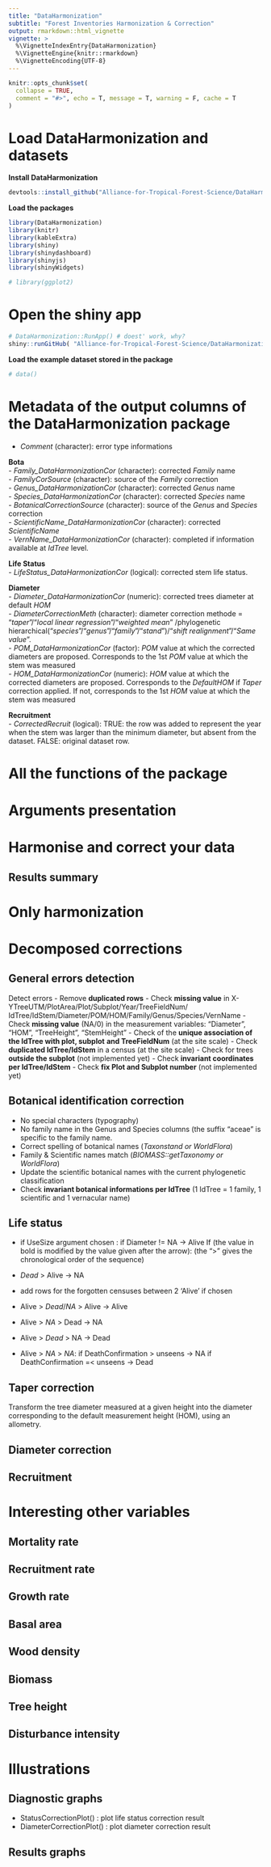 ```yaml
---
title: "DataHarmonization"
subtitle: "Forest Inventories Harmonization & Correction"
output: rmarkdown::html_vignette
vignette: >
  %\VignetteIndexEntry{DataHarmonization}
  %\VignetteEngine{knitr::rmarkdown}
  %\VignetteEncoding{UTF-8}
---
```


```r
knitr::opts_chunk$set(
  collapse = TRUE,
  comment = "#>", echo = T, message = T, warning = F, cache = T
)
```

# Load DataHarmonization and datasets
**Install DataHarmonization**
```r
devtools::install_github("Alliance-for-Tropical-Forest-Science/DataHarmonization", build_vignettes = TRUE)
```
**Load the packages**
```r
library(DataHarmonization)
library(knitr)
library(kableExtra)
library(shiny)
library(shinydashboard)
library(shinyjs)
library(shinyWidgets)

# library(ggplot2)
```

# Open the shiny app
```r
# DataHarmonization::RunApp() # doest' work, why?
shiny::runGitHub( "Alliance-for-Tropical-Forest-Science/DataHarmonization", subdir = "inst/app") # data.tree, stringdist
```


**Load the example dataset stored in the package**
```r
# data()
```

# Metadata of the output columns of the DataHarmonization package

- *Comment* (character): error type informations  

**Bota**  
- *Family_DataHarmonizationCor* (character): corrected *Family* name  
- *FamilyCorSource* (character): source of the *Family* correction  
- *Genus_DataHarmonizationCor* (character): corrected *Genus* name  
- *Species_DataHarmonizationCor* (character): corrected *Species* name  
- *BotanicalCorrectionSource* (character): source of the *Genus* and *Species*
correction  
- *ScientificName_DataHarmonizationCor* (character): corrected *ScientificName*  
- *VernName_DataHarmonizationCor* (character): completed if information available at *IdTree*
level. 

**Life Status**  
- *LifeStatus_DataHarmonizationCor* (logical): corrected stem life status.  

**Diameter**  
- *Diameter_DataHarmonizationCor* (numeric): corrected trees diameter at default *HOM*  
- *DiameterCorrectionMeth* (character): diameter correction methode = "*taper*"/"*local linear regression*"/"*weighted mean*"
/phylogenetic hierarchical("*species*"/"*genus*"/"*family*"/"*stand*")/"*shift realignment*"/"*Same value*".  
- *POM_DataHarmonizationCor* (factor): *POM* value at which the corrected diameters are proposed. Corresponds to the 1st *POM* value at which the stem was measured  
- *HOM_DataHarmonizationCor* (numeric): *HOM* value at which the corrected diameters are proposed. Corresponds to the *DefaultHOM* if *Taper* correction applied. If not, corresponds to the 1st *HOM* value at which the stem was measured  

**Recruitment**  
- *CorrectedRecruit* (logical): TRUE: the row was added to represent the year when the stem was larger than the minimum diameter, but absent from the dataset. FALSE: original dataset row.  

# All the functions of the package
# Arguments presentation
# Harmonise and correct your data
## Results summary
# Only harmonization

# Decomposed corrections

## General errors detection
Detect errors
 - Remove **duplicated rows**
 - Check **missing value** in
X-YTreeUTM/PlotArea/Plot/Subplot/Year/TreeFieldNum/
IdTree/IdStem/Diameter/POM/HOM/Family/Genus/Species/VernName
 - Check **missing value** (NA/0) in the measurement variables: "Diameter",
"HOM", "TreeHeight", "StemHeight"
 - Check of the **unique association of the IdTree with plot, subplot**
**and TreeFieldNum** (at the site scale)
 - Check **duplicated IdTree/IdStem** in a census (at the site scale)
 - Check for trees **outside the subplot** (not implemented yet)
 - Check **invariant coordinates per IdTree/IdStem**
 - Check **fix Plot and Subplot number** (not implemented yet)

## Botanical identification correction

 - No special characters (typography)
 - No family name in the Genus and Species columns (the suffix "aceae" is
     specific to the family name.
 - Correct spelling of botanical names (*Taxonstand or WorldFlora*)
 - Family & Scientific names match (*BIOMASS::getTaxonomy or WorldFlora*)
 - Update the scientific botanical names with the current phylogenetic
     classification
 - Check **invariant botanical informations per IdTree** (1 IdTree = 1 family,
     1 scientific and 1 vernacular name)

## Life status
 - if UseSize argument chosen : if Diameter != NA -> Alive
 If (the value in bold is modified by the value given after the arrow):
 (the ">" gives the chronological order of the sequence)
 
 - *Dead* > Alive -> NA
 - add rows for the forgotten censuses between 2 'Alive' if chosen
 - Alive > *Dead*/*NA* > Alive -> Alive
 - Alive > *NA* > Dead -> NA
 - Alive > *Dead* > NA -> Dead

 - Alive > *NA* > *NA*:
   if DeathConfirmation > unseens -> NA
   if DeathConfirmation =< unseens -> Dead
   
## Taper correction
Transform the tree diameter measured at a given height into the diameter
corresponding to the default measurement height (HOM), using an allometry.


## Diameter correction


## Recruitment

# Interesting other variables
## Mortality rate
## Recruitment rate
## Growth rate
## Basal area
## Wood density
## Biomass
## Tree height
## Disturbance intensity
# Illustrations
## Diagnostic graphs

 - StatusCorrectionPlot() : plot life status correction result
 - DiameterCorrectionPlot() : plot diameter correction result

## Results graphs

